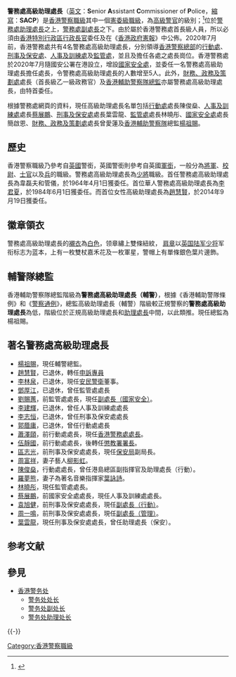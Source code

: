 {{Pathnav|香港警務處|香港警察職級|香港警務處憲委級職級|frame=3}}
'''警務處高級助理處長'''（[[英文|英文]]：'''S'''enior '''A'''ssistant '''C'''ommissioner of '''P'''olice，[[縮寫|縮寫]]：'''SACP'''）是[[香港警察職級|香港警察職級]]其中一個[[憲委級職級|憲委級職級]]，為[[高級警官|高級警官]]的級別；<ref>{{Cite web |url=http://www.police.gov.hk/ppp_tc/01_about_us/os_chart.html |title=警隊架構：警隊架構圖表 |accessdate=2010-10-06 |archive-date=2011-08-18 |archive-url=https://web.archive.org/web/20110818195805/http://www.police.gov.hk/ppp_tc/01_about_us/os_chart.html |dead-url=yes }}</ref>位於[[警務處助理處長|警務處助理處長]]之上，[[警務處副處長|警務處副處長]]之下。由於屬於香港警務處首長級人員，所以必須由[[香港特別行政區行政長官|香港特別行政區行政長官]]委任及在《[[香港政府憲報|香港政府憲報]]》中公佈。2020年7月前，香港警務處共有4名警務處高級助理處長，分別領導[[香港警察總部|香港警察總部]]的[[行動處|行動處]]、[[刑事及保安處|刑事及保安處]]、[[人事及訓練處|人事及訓練處]]及[[監管處|監管處]]，並且及擔任各處之處長崗位。香港警務處於2020年7月隨國安公署在港設立，增設[[國家安全處|國家安全處]]，並委任一名警務處高級助理處長擔任處長，令警務處高級助理處長的人數增至5人。此外，[[財務、政務及策劃處|財務、政務及策劃處]]處長（首長級乙一級政務官）及[[香港輔助警察隊|香港輔助警察隊]][[香港輔助警察隊總監|總監]]亦屬警務處高級助理處長，由特首委任。

根據警務處網頁的資料，現任高級助理處長名單包括[[行動處|行動處]]處長陳俊燊、[[人事及訓練處|人事及訓練處]]處長[[蔡展鵬|蔡展鵬]]、[[刑事及保安處|刑事及保安處]]處長葉雲龍、[[監管處|監管處]]處長林曉彤、[[國家安全處|國家安全處]]處長簡啟恩、[[財務、政務及策劃處|財務、政務及策劃處]]處長曾愛蓮及[[香港輔助警察隊|香港輔助警察隊]]總監[[楊祖賜|楊祖賜]]。

==歷史==
香港警察職級乃參考自[[英國|英國]]警銜，英國警銜則參考自英國[[軍銜|軍銜]]，一般分為[[將軍|將軍]]、[[校尉|校尉]]、[[士官|士官]]以及[[兵|兵]]的職級。警務處高級助理處長為[[少將|少將]]職級。首任警務處高級助理處長為韋磊夫和管儀，於1964年4月1日獲委任。首位華人警務處高級助理處長為[[李君夏|李君夏]]，於1984年6月1日獲委任。而首位女性高級助理處長為[[趙慧賢|趙慧賢]]，於2014年9月19日獲委任。

==徽章領衣==
警務處高級助理處長的[[襯衣|襯衣]]為[[白色|白色]]，领章繡上雙條紐紋， [[肩章|肩章]]以[[英国陆军|英国陆军]][[少将|少将]]军衔标志为蓝本，上有一枚雙杖嘉禾花及一枚軍星，警帽上有單條銀色葉片邊飾。

==輔警隊總監==
香港輔助警察隊總監階級為'''警務處高級助理處長（輔警）'''，根據《香港輔助警隊條例》和《[[警察通例|警察通例]]》，總監高級助理處長（輔警）階級較正規警察的'''警務處高級助理處長'''為低，階級位於正規高級助理處長和[[警務處助理處長|助理處長]]中間，以此類推。現任總監為楊祖賜。

==著名警務處高級助理處長==
*[[楊祖賜|楊祖賜]]，現任輔警總監。
*[[趙慧賢|趙慧賢]]，已退休，轉任[[申訴專員公署|申訴專員]]
*[[李林泉|李林泉]]，已退休，現任[[安民警衛|安民警衛]]董事。
*[[鄧厚江|鄧厚江]]，已退休，曾任監管處處長
*[[劉賜蕙|劉賜蕙]]，前監管處處長，現任[[警務處副處長|副處長（國家安全）]]。
*[[李建輝|李建輝]]，已退休，曾任人事及訓練處處長
*[[李志恒|李志恒]]，已退休，曾任刑事及保安處處長
*[[郭蔭庸|郭蔭庸]]，已退休，曾任行動處處長
*[[蕭澤頤|蕭澤頤]]，前行動處處長，現任[[香港警務處處長|香港警務處處長]]。
*[[伍靜國|伍靜國]]，前行動處處長，後轉任[[香港懲教署|懲教署署長]]。
*[[區志光|區志光]]，前刑事及保安處處長，現任[[保安局_(香港)|保安局]]副局長。
*[[周富祥|周富祥]]，妻子藝人[[柳影虹|柳影虹]]。
*[[陳俊燊|陳俊燊]]，行動處處長，曾任港島總區副指揮官及助理處長（行動）。
*[[羅夢熊|羅夢熊]]，妻子為著名音樂指揮家[[葉詠詩|葉詠詩]]。
*[[林曉彤|林曉彤]]，現任監管處處長。
*[[蔡展鵬|蔡展鵬]]，前國家安全處處長，現任人事及訓練處處長。
*[[袁旭健|袁旭健]]，前刑事及保安處處長，現任[[警務處副處長|副處長（行動）]]。
*[[周一鳴|周一鳴]]，前刑事及保安處處長，現任[[警務處副處長|副處長（管理）]]。
*[[葉雲龍|葉雲龍]]，現任刑事及保安處處長，曾任助理處長（保安）。

== 参考文献 ==
{{Reflist}}

== 參見 ==
{{Portal|香港|警察与执法}}
* [[香港警务处|香港警务处]]
** [[警务处处长|警务处处长]]
** [[警务处副处长|警务处副处长]]
** [[警务处助理处长|警务处助理处长]]

{{-}}
{{香港警察職級}}

[[Category:香港警察職級|Category:香港警察職級]]
